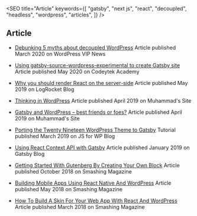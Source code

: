 

<SEO
  title="Article"
  keywords={[
    "gatsby",
    "next js",
    "react",
    "decoupled",
    "headless",
    "wordpress",
    "articles",
  ]}
/>

<Container>

## Article

- [Debunking 5 myths about decoupled WordPress](https://wpvip.com/2020/03/05/debunking-5-myths-about-decoupled-wordpress/)
Article published March 2020 on WordPress VIP News

- [Using gatsby-source-wordpress-experimental to create Gatsby site](https://codeytek.com/using-gatsby-source-wordpress-experimental-to-create-gatsby-site/)
Article published May 2020 on Codeytek Academy

- [Why you should render React on the server-side](https://blog.logrocket.com/why-you-should-render-react-on-the-server-side-a50507163b79/)
Article published May 2019 on LogRocket Blog

- [Thinking in WordPress](https://muhammad.dev/blog/thinking-in-wordpress)
Article published April 2019 on Muhammad's Site

- [Gatsby and WordPress – best friends or foes?](https://muhammad.dev/blog/gatsby-and-wordpress-best-friends-or-foes)
Article published April 2019 on Muhammad's Site

- [Porting the Twenty Nineteen WordPress Theme to Gatsby](https://javascriptforwp.com/porting-the-twenty-nineteen-wordpress-theme-to-gatsby/)
Tutorial published March 2019 on JS for WP Blog

- [Using React Context API with Gatsby](https://www.gatsbyjs.org/blog/2019-01-31-using-react-context-api-with-gatsby/)
Article published January 2019 on Gatsby Blog

- [Getting Started With Gutenberg By Creating Your Own Block](https://www.smashingmagazine.com/2018/10/gutenberg-testimonials-sliderblock/)
Article published October 2018 on Smashing Magazine

- [Building Mobile Apps Using React Native And WordPress](https://www.smashingmagazine.com/2018/05/building-mobile-apps-using-react-native-wordpress/)
Article published May 2018 on Smashing Magazine

- [How To Build A Skin For Your Web App With React And WordPress](https://www.smashingmagazine.com/2018/03/react-wordpress-web-app/)
Article published March 2018 on Smashing Magazine

</Container>

